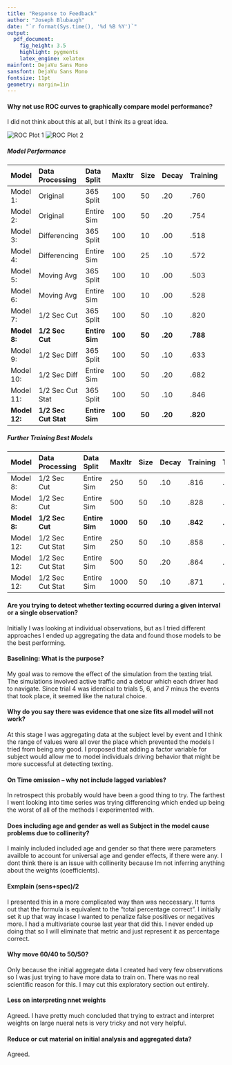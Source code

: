 ```yaml
---
title: "Response to Feedback"
author: "Joseph Blubaugh"
date: "`r format(Sys.time(), '%d %B %Y')`"
output:
  pdf_document:
    fig_height: 3.5
    highlight: pygments
    latex_engine: xelatex
mainfont: DejaVu Sans Mono
sansfont: DejaVu Sans Mono
fontsize: 11pt
geometry: margin=1in
---
```


#### **Why not use ROC curves to graphically compare model performance?**

I did not think about this at all, but I think its a great idea.

![ROC Plot 1](../Presentation/Plots/ROC1.png)
![ROC Plot 2](../Presentation/Plots/ROC2.png)

##### Model Performance

| Model         | Data Processing      | Data Split     | MaxItr  | Size   | Decay   | Training | Testing  | AUC      |
|:--------------|:---------------------|:---------------|:--------|:-------|:--------|:---------|:---------|:---------|
| Model 1:      | Original             | 365 Split      | 100     | 50     | .20     | .760     | .676     | .734     |
| Model 2:      | Original             | Entire Sim     | 100     | 50     | .20     | .754     | .754     | .847     |
| Model 3:      | Differencing         | 365 Split      | 100     | 10     | .00     | .518     | .516     | .526     |
| Model 4:      | Differencing         | Entire Sim     | 100     | 25     | .10     | .572     | .571     | .637     |
| Model 5:      | Moving Avg           | 365 Split      | 100     | 10     | .00     | .503     | .502     | .527     |
| Model 6:      | Moving Avg           | Entire Sim     | 100     | 10     | .00     | .528     | .528     | .544     |
| Model 7:      | 1/2 Sec Cut          | 365 Split      | 100     | 50     | .10     | .820     | .698     | .761     |
| **Model 8:**  | **1/2 Sec Cut**      | **Entire Sim** | **100** | **50** | **.20** | **.788** | **.779** | **.868** |
| Model 9:      | 1/2 Sec Diff         | 365 Split      | 100     | 50     | .10     | .633     | .602     | .650     |
| Model 10:     | 1/2 Sec Diff         | Entire Sim     | 100     | 50     | .20     | .682     | .622     | .681     |
| Model 11:     | 1/2 Sec Cut Stat     | 365 Split      | 100     | 50     | .10     | .846     | .716     | .781     |
| **Model 12:** | **1/2 Sec Cut Stat** | **Entire Sim** | **100** | **50** | **.20** | **.820** | **.803** | **.891** |

\newpage

##### Further Training Best Models

| Model        | Data Processing  | Data Split     | MaxItr   | Size   | Decay   | Training | Testing  | AUC      |
|:-------------|:-----------------|:---------------|:---------|:-------|:--------|:---------|:---------|:---------|
| Model 8:     | 1/2 Sec Cut      | Entire Sim     | 250      | 50     | .10     | .816     | .804     | .893     |
| Model 8:     | 1/2 Sec Cut      | Entire Sim     | 500      | 50     | .10     | .828     | .810     | .899     |
| **Model 8:** | **1/2 Sec Cut**  | **Entire Sim** | **1000** | **50** | **.10** | **.842** | **.820** | **.906** |
| Model 12:    | 1/2 Sec Cut Stat | Entire Sim     | 250      | 50     | .10     | .858     | .823     | .906     |
| Model 12:    | 1/2 Sec Cut Stat | Entire Sim     | 500      | 50     | .20     | .864     | .823     | .907     |
| Model 12:    | 1/2 Sec Cut Stat | Entire Sim     | 1000     | 50     | .10     | .871     | .824     | .908     |

#### **Are you trying to detect whether texting occurred during a given interval or a single observation?**

Initially I was looking at individual observations, but as I tried different approaches I ended up aggregating the data and found those models to be the best performing.

#### **Baselining: What is the purpose?**

My goal was to remove the effect of the simulation from the texting trial. The simulations involved active traffic and a detour which each driver had to navigate. Since trial 4 was identical to trials 5, 6, and 7 minus the events that took place, it seemed like the natural choice.

#### **Why do you say there was evidence that one size fits all model will not work?**

At this stage I was aggregating data at the subject level by event and I think the range of values were all over the place which prevented the models I tried from being any good. I proposed that adding a factor variable for subject would allow me to model individuals driving behavior that might be more successful at detecting texting.

#### **On Time omission -- why not include lagged variables?**

In retrospect this probably would have been a good thing to try. The farthest I went looking into time series was trying differencing which ended up being the worst of all of the methods I experimented with.

#### **Does including age and gender as well as Subject in the model cause problems due to collinerity?**

I mainly included included age and gender so that there were parameters availble to account for universal age and gender effects, if there were any. I dont think there is an issue with collinerity because Im not inferring anything about the weights (coefficients).

#### **Exmplain (sens+spec)/2**

I presented this in a more complicated way than was neccessary. It turns out that the formula is equivalent to the "total percentage correct". I initially set it up that way incase I wanted to penalize false positives or negatives more. I had a multivariate course last year that did this. I never ended up doing that so I will eliminate that metric and just represent it as percentage correct.

#### **Why move 60/40 to 50/50?**

Only because the initial aggregate data I created had very few observations so I was just trying to have more data to train on. There was no real scientific reason for this. I may cut this exploratory section out entirely.

#### **Less on interpreting nnet weights**

Agreed. I have pretty much concluded that trying to extract and interpret weights on large nueral nets is very tricky and not very helpful.


#### **Reduce or cut material on initial analysis and aggregated data**?

Agreed.
